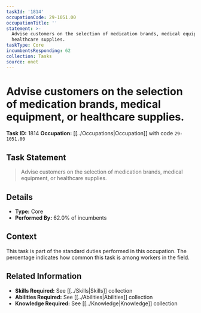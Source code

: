 ```yaml
---
taskId: '1814'
occupationCode: 29-1051.00
occupationTitle: ''
statement: >-
  Advise customers on the selection of medication brands, medical equipment, or
  healthcare supplies.
taskType: Core
incumbentsResponding: 62
collection: Tasks
source: onet
---
```

# Advise customers on the selection of medication brands, medical equipment, or healthcare supplies.

**Task ID:** 1814
**Occupation:** [[../Occupations|Occupation]] with code `29-1051.00`

## Task Statement

> Advise customers on the selection of medication brands, medical equipment, or healthcare supplies.

## Details

- **Type:** Core
- **Performed By:** 62.0% of incumbents

## Context

This task is part of the standard duties performed in this occupation. The percentage indicates how common this task is among workers in the field.

## Related Information

- **Skills Required:** See [[../Skills|Skills]] collection
- **Abilities Required:** See [[../Abilities|Abilities]] collection
- **Knowledge Required:** See [[../Knowledge|Knowledge]] collection
